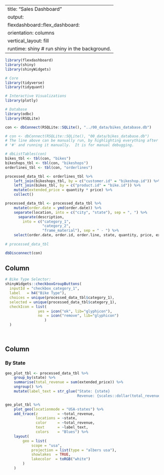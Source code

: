 
---
title: "Sales Dashboard"
output: 
  flexdashboard::flex_dashboard:
    orientation: columns
    vertical_layout: fill
runtime: shiny                # run shiny in the background.
---

```r

library(flexdashboard)
library(shiny)
library(shinyWidgets)

# Core
library(tidyverse)
library(tidyquant)

# Interactive Visualizations
library(plotly)

# Database
library(odbc)
library(RSQLite)
```

```r
con <- dbConnect(RSQLite::SQLite(), "../00_data/bikes_database.db")

# con <- dbConnect(RSQLite::SQLite(), "00_data/bikes_database.db")
# The line above can be manually run, by highlighting everything after the 
# '#' and running it manually.  It is for manual debugging.

# dbListTables(con)
bikes_tbl <- tbl(con, "bikes")
bikeshops_tbl <- tbl(con, "bikeshops")
orderlines_tbl <- tbl(con, "orderlines")

processed_data_tbl <- orderlines_tbl %>%
    left_join(bikeshops_tbl, by = c("customer.id" = "bikeshop.id")) %>%
    left_join(bikes_tbl, by = c("product.id" = "bike.id")) %>%
    mutate(extended_price = quantity * price) %>%
    collect()

processed_data_tbl <- processed_data_tbl %>%    
    mutate(order.date = ymd(order.date)) %>%
    separate(location, into = c("city", "state"), sep = ", ") %>%
      separate(description, 
        into = c("category_1", 
                 "category_2", 
                 "frame_material"), sep = " - ") %>%
    select(order.date, order.id, order.line, state, quantity, price, extended_price, category_1:frame_material)
    
# processed_data_tbl

dbDisconnect(con)
```

Column {.sidebar}
---------------------------------------------------------------

```r

# Bike Type Selector:
shinyWidgets::checkboxGroupButtons(
  inputId = "checkbox_category_1",
  label   = h4("Bike Type"), 
  choices = unique(processed_data_tbl$category_1),
  selected = unique(processed_data_tbl$category_1),
  checkIcon = list(
               yes = icon("ok", lib="glyphicon"),
               no  = icon("remove", lib="glyphicon")
                  )
  )
  
  


```


Column {data-width=1000}
---------------------------------------------------------------

### By State

```r
geo_plot_tbl <- processed_data_tbl %>%
    group_by(state) %>%
    summarise(total_revenue = sum(extended_price)) %>%
    ungroup() %>%
    mutate(label_text = str_glue("State: {state}
                                 Revenue: {scales::dollar(total_revenue)}"))
```


```r
geo_plot_tbl %>%
    plot_geo(locationmode = "USA-states") %>%
    add_trace(z         = ~total_revenue, 
              locations = ~state, 
              color     = ~total_revenue,
              text      = ~label_text,
              colors    = "Blues") %>%
    layout(
        geo = list(
            scope = "usa",
            projection = list(type = "albers usa"),
            showlakes  = TRUE,
            lakecolor  = toRGB("white")
        )
    )
```

